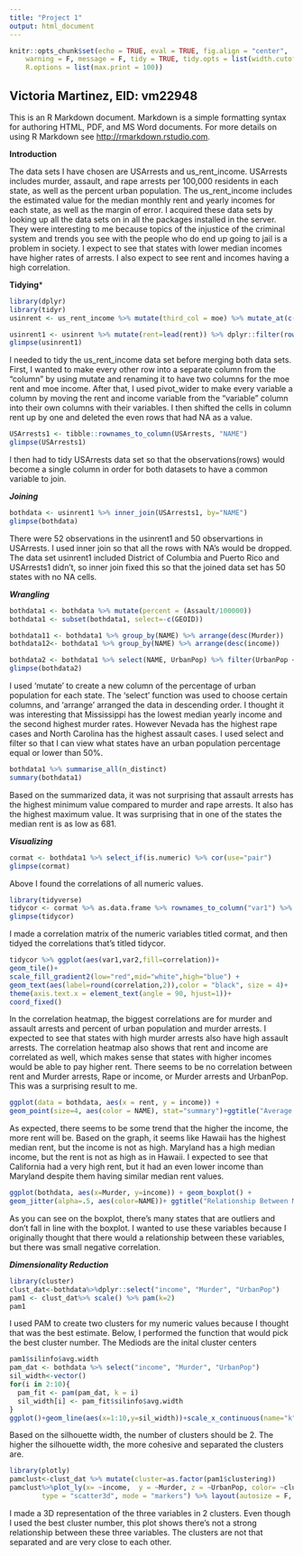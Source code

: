```yaml
---
title: "Project 1"
output: html_document
---
```


```r
knitr::opts_chunk$set(echo = TRUE, eval = TRUE, fig.align = "center", 
    warning = F, message = F, tidy = TRUE, tidy.opts = list(width.cutoff = 60), 
    R.options = list(max.print = 100))

```

## Victoria Martinez, EID: vm22948
This is an R Markdown document. Markdown is a simple formatting syntax for authoring HTML, PDF, and MS Word documents. For more details on using R Markdown see <http://rmarkdown.rstudio.com>.

**Introduction**

The data sets I have chosen are USArrests and us_rent_income. USArrests includes murder, assault, and rape arrests per 100,000 residents in each state, as well as the percent urban population. The us_rent_income includes the estimated value for the median monthly rent and yearly incomes for each state, as well as the margin of error. I acquired these data sets by looking up all the data sets on  in all the packages installed in the server. They were interesting to me because topics of the injustice of the criminal system and trends you see with the people who do end up going to jail is a problem in society. I expect to see that states with lower median incomes have higher rates of arrests. I also expect to see rent and incomes having a high correlation.    


**Tidying***


```r
library(dplyr)
library(tidyr)
usinrent <- us_rent_income %>% mutate(third_col = moe) %>% mutate_at(c("third_col"), list(lead), n=1) %>% rename(moe_inc = moe, moe_rent = third_col) %>% pivot_wider(names_from = "variable", values_from="estimate") 

usinrent1 <- usinrent %>% mutate(rent=lead(rent)) %>% dplyr::filter(row_number() %% 2 == 1)
glimpse(usinrent1)
```

I needed to tidy the us_rent_income data set before merging both data sets. First, I wanted to make every other row into a separate column from the "column" by using mutate and renaming it to have two columns for the moe rent and moe income. After that, I used pivot_wider to make every variable a column by moving the rent and income variable from the "variable" column into their own columns with their variables. I then shifted the cells in column rent up by one and deleted the even rows that had NA as a value.  

```R
USArrests1 <- tibble::rownames_to_column(USArrests, "NAME")
glimpse(USArrests1) 
```

I then had to tidy USArrests data set so that the observations(rows) would become a single column in order for both datasets to have a common variable to join. 

***Joining***
```R
bothdata <- usinrent1 %>% inner_join(USArrests1, by="NAME")
glimpse(bothdata)
```
There were 52 observations in the usinrent1  and 50 observartions in USArrests. I used inner join so that all the rows with NA's would be dropped. The data set usinrent1 included District of Columbia and Puerto Rico and USArrests1 didn't, so inner join fixed this so that the joined data set has 50 states with no NA cells. 

***Wrangling***
```R
bothdata1 <- bothdata %>% mutate(percent = (Assault/100000))
bothdata1 <- subset(bothdata1, select=-c(GEOID))

bothdata11 <- bothdata1 %>% group_by(NAME) %>% arrange(desc(Murder))
bothdata12<- bothdata1 %>% group_by(NAME) %>% arrange(desc(income))

bothdata2 <- bothdata1 %>% select(NAME, UrbanPop) %>% filter(UrbanPop <= 50)
glimpse(bothdata2)


```
I used 'mutate' to create a new column of the percentage of urban population for each state. The 'select' function was used to choose certain columns, and 'arrange' arranged the data in descending order.  I thought it was interesting that Mississippi has the lowest median yearly income and the second highest murder rates. However Nevada has the highest rape cases and North Carolina has the highest assault cases.  I used select and filter so that I can view what states have an urban population percentage equal or lower than 50%. 

```R
bothdata1 %>% summarise_all(n_distinct)
summary(bothdata1)

```

Based on the summarized data, it was not surprising that assault arrests has the highest minimum value compared to murder and rape arrests. It also has the highest maximum value. It was surprising that in one of the states the median rent is as low as 681. 

***Visualizing***

```R
cormat <- bothdata1 %>% select_if(is.numeric) %>% cor(use="pair")
glimpse(cormat)
```
Above I found the correlations of all numeric values. 

```R
library(tidyverse)
tidycor <- cormat %>% as.data.frame %>% rownames_to_column("var1") %>% pivot_longer(-1, names_to="var2", values_to="correlation")
glimpse(tidycor)
```

I made a correlation matrix of the numeric variables titled cormat, and then tidyed the correlations that's titled tidycor. 
```R
tidycor %>% ggplot(aes(var1,var2,fill=correlation))+
geom_tile()+
scale_fill_gradient2(low="red",mid="white",high="blue") +
geom_text(aes(label=round(correlation,2)),color = "black", size = 4)+ 
theme(axis.text.x = element_text(angle = 90, hjust=1))+ 
coord_fixed() 

```
In the correlation heatmap, the biggest correlations are for murder and assault arrests and percent of urban population and murder arrests. I expected to see that states with high murder arrests also have high assault arrests. The correlation heatmap also shows that rent and income are correlated as well, which makes sense that states with higher incomes would be able to pay higher rent. There seems to be no correlation between rent and Murder arrests, Rape or income, or Murder arrests and UrbanPop. This was a surprising result to me. 


```R
ggplot(data = bothdata, aes(x = rent, y = income)) +
geom_point(size=4, aes(color = NAME), stat="summary")+ggtitle("Average Income vs Rent for 50 States") + scale_y_continuous(breaks=seq(20000,38000,1000))


```
As expected, there seems to be some trend that the higher the income, the more rent will be. Based on the graph, it seems like Hawaii has the highest median rent, but the income is not as high. Maryland has a high median income, but the rent is not as high as in Hawaii. I expected to see that California had a very high rent, but it had an even lower income than Maryland despite them having similar median rent values. 
```R
ggplot(bothdata, aes(x=Murder, y=income)) + geom_boxplot() +
geom_jitter(alpha=.5, aes(color=NAME))+ ggtitle("Relationship Between Murder Arrests and Average Income") + theme(legend.position = "none")


```

As you can see on the boxplot, there's many states that are outliers and don't fall in line with the boxplot. I wanted to use these variables because I originally thought that there would a relationship between these variables, but there was small negative correlation. 


***Dimensionality Reduction***
```R
library(cluster)
clust_dat<-bothdata%>%dplyr::select("income", "Murder", "UrbanPop")
pam1 <- clust_dat%>% scale() %>% pam(k=2)
pam1
```
I used PAM to create two clusters for my numeric values because I thought that was the best estimate. Below, I performed the function that would pick the best cluster number. The Mediods are the inital cluster centers

```R
pam1$silinfo$avg.width
pam_dat <- bothdata %>% select("income", "Murder", "UrbanPop")
sil_width<-vector()
for(i in 2:10){  
  pam_fit <- pam(pam_dat, k = i)  
  sil_width[i] <- pam_fit$silinfo$avg.width  
}
ggplot()+geom_line(aes(x=1:10,y=sil_width))+scale_x_continuous(name="k",breaks=1:10)
```

Based on the silhouette width, the number of clusters should be 2. The higher the silhouette width, the more cohesive and separated the clusters are. 
```R
library(plotly)
pamclust<-clust_dat %>% mutate(cluster=as.factor(pam1$clustering))
pamclust%>%plot_ly(x= ~income,  y = ~Murder, z = ~UrbanPop, color= ~cluster,
        type = "scatter3d", mode = "markers") %>% layout(autosize = F, width=900, height=400)

```
I made a 3D representation of the three variables in 2 clusters. Even though I used the best cluster number, this plot shows there's not a strong relationship between these three variables. The clusters are not that separated and are very close to each other. 